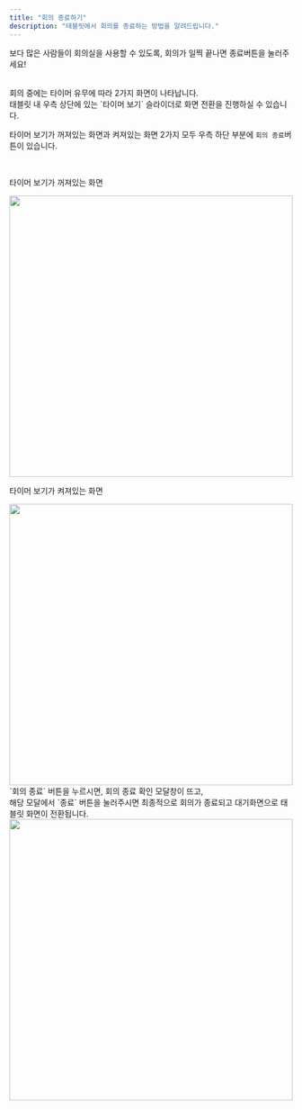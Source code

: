 ```yaml
---
title: "회의 종료하기"
description: "태블릿에서 회의를 종료하는 방법을 알려드립니다."
---
```


<Note>보다 많은 사람들이 회의실을 사용할 수 있도록, 회의가 일찍 끝나면 종료버튼을 눌러주세요!</Note>

<br />
회의 중에는 타이머 유무에 따라 2가지 화면이 나타납니다. <br />
태블릿 내 우측 상단에 있는 `타이머 보기` 슬라이더로 화면 전환을 진행하실 수 있습니다.

타이머 보기가 꺼져있는 화면과 켜져있는 화면 2가지 모두 우측 하단 부분에 `회의 종료`버튼이 있습니다.

<br />
<p style={{ fontSize: "18px", fontWeight: "700" }}>타이머 보기가 꺼져있는 화면</p>

<img src="/images/tablet/end/img1.png" width="100%" height="500" />

<br />
<p style={{ fontSize: "18px", fontWeight: "700" }}>타이머 보기가 켜져있는 화면</p>
<img src="/images/tablet/end/img2.png" width="100%" height="500" />

<br />
`회의 종료` 버튼을 누르시면, 회의 종료 확인 모달창이 뜨고, <br />
해당 모달에서 `종료` 버튼을 눌러주시면 최종적으로 회의가 종료되고 대기화면으로 태블릿 화면이 전환됩니다.

<img src="/images/tablet/end/img3.png" width="100%" height="500" />
